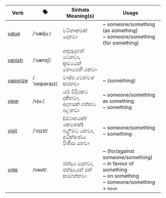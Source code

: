 | Verb     | 🗣️            | Sinhala Meaning(s)                      | Usage                                                      |
| -------- | ------------ | --------------------------------------- | ---------------------------------------------------------------------- |
| <a href="/essential-verbs/v/examples#value">value</a>    | /ˈvæljuː/    | වටිනාකමක් දෙනවා                              | ~ someone/something (as something)<br/>~ someone/something (for something)                               |
| <a href="/essential-verbs/v/examples#vanish">vanish</a>   | /ˈvænɪʃ/     | අතුරුදහන් වෙනවා,<br/>ක්‍රමයෙන් නොපෙනී යනවා               |                                                                        |
| <a href="/essential-verbs/v/examples#vaporize">vaporize</a> | /ˈveɪpəraɪz/ | වාෂ්ප වෙනවා/කරනවා                            | ~ (something)                                                                |
| <a href="/essential-verbs/v/examples#view">view</a>     | /vjuː/       | යම් විදියකට දකිනවා,<br/>අදහසක් ගන්නට බලනවා          | ~ someone/something as something<br/>~ something                                              |
| <a href="/essential-verbs/v/examples#visit">visit</a>    | /ˈvɪzɪt/     | (ස්ථානයක්/කෙනෙක්) බැලීමට යනවා,<br/>අධීක්ෂණය පිණිස යනවා | ~ someone/something<br/>~ something                                                     |
| <a href="/essential-verbs/v/examples#vote">vote</a>     | /vəʊt/       | ඡන්දය දෙනවා,<br/>ඡන්දයෙන් පත් කරගන්නවා            | ~ (for/against someone/something)<br/>~ in favour of something<br/>~ on something<br/>~ someone/something + `noun` |